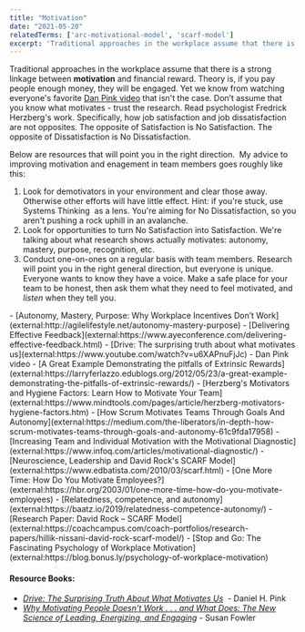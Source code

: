 ```yaml
---
title: "Motivation"
date: "2021-05-20"
relatedTerms: ['arc-motivational-model', 'scarf-model']
excerpt: 'Traditional approaches in the workplace assume that there is a strong linkage between'
---
```


Traditional approaches in the workplace assume that there is a strong linkage between **motivation** and financial reward. Theory is, if you pay people enough money, they will be engaged. Yet we know from watching everyone's favorite [Dan Pink video](external:https://www.youtube.com/watch?v=u6XAPnuFjJc) that isn't the case. Don’t assume that you know what motivates - trust the research. Read psychologist Fredrick Herzberg's work. Specifically, how job satisfaction and job dissatisfaction are not opposites. The opposite of Satisfaction is No Satisfaction. The opposite of Dissatisfaction is No Dissatisfaction.

Below are resources that will point you in the right direction.  My advice to improving motivation and enagement in team members goes roughly like this:

1. Look for demotivators in your environment and clear those away. Otherwise other efforts will have little effect. Hint: if you're stuck, use Systems Thinking  as a lens. You're aiming for No Dissatisfaction, so you aren't pushing a rock uphill in an avalanche.
2. Look for opportunities to turn No Satisfaction into Satisfaction. We're talking about what research shows actually motivates: autonomy, mastery, purpose, recognition, etc.
3. Conduct one-on-ones on a regular basis with team members. Research will point you in the right general direction, but everyone is unique. Everyone wants to know they have a voice. Make a safe place for your team to be honest, then ask them what they need to feel motivated, and _listen_ when they tell you.

<HighlightBox heading="Resource Links" variant="resourceLinks">
- [Autonomy, Mastery, Purpose: Why Workplace Incentives Don’t Work](external:http://agilelifestyle.net/autonomy-mastery-purpose)
- [Delivering Effective Feedback](external:https://www.ayeconference.com/delivering-effective-feedback.html)
- [Drive: The surprising truth about what motivates us](external:https://www.youtube.com/watch?v=u6XAPnuFjJc) - Dan Pink video
- [A Great Example Demonstrating the pitfalls of Extrinsic Rewards](external:https://larryferlazzo.edublogs.org/2012/05/23/a-great-example-demonstrating-the-pitfalls-of-extrinsic-rewards/)
- [Herzberg's Motivators and Hygiene Factors: Learn How to Motivate Your Team](external:https://www.mindtools.com/pages/article/herzberg-motivators-hygiene-factors.htm)
- [How Scrum Motivates Teams Through Goals And Autonomy](external:https://medium.com/the-liberators/in-depth-how-scrum-motivates-teams-through-goals-and-autonomy-61c9fda17958)
- [Increasing Team and Individual Motivation with the Motivational Diagnostic](external:https://www.infoq.com/articles/motivational-diagnostic/)
- [Neuroscience, Leadership and David Rock's SCARF Model](external:https://www.edbatista.com/2010/03/scarf.html)
- [One More Time: How Do You Motivate Employees?](external:https://hbr.org/2003/01/one-more-time-how-do-you-motivate-employees)
- [Relatedness, competence, and autonomy](external:https://baatz.io/2019/relatedness-competence-autonomy/)
- [Research Paper: David Rock – SCARF Model](external:https://coachcampus.com/coach-portfolios/research-papers/hillik-nissani-david-rock-scarf-model/)
- [Stop and Go: The Fascinating Psychology of Workplace Motivation](external:https://blog.bonus.ly/psychology-of-workplace-motivation)

#### Resource Books:

- [_Drive: The Surprising Truth About What Motivates Us_](external:https://www.amazon.ca/Drive-Surprising-Truth-About-Motivates/dp/1594484805/&tag=notesfromatoo-20)  - Daniel H. Pink
- [_Why Motivating People Doesn't Work . . . and What Does: The New Science of Leading, Energizing, and Engaging_](external:https://www.amazon.ca/Motivating-People-Doesnt-Work-What/dp/1626569452/&tag=notesfromatoo-20) - Susan Fowler
</HighlightBox>
